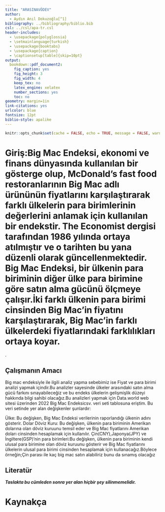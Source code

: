 ```yaml
---
title: "ARASINAVÖDEV"
author: 
  - Aydın Anıl Dokuzoğlu[^1]
bibliography: ../bibliography/biblio.bib
csl: ../csl/apa-tr.csl
header-includes:
  - \usepackage{polyglossia}
  - \setmainlanguage{turkish}
  - \usepackage{booktabs}
  - \usepackage{caption} 
  - \captionsetup[table]{skip=10pt}
output:
  bookdown::pdf_document2:
    fig_caption: yes
    fig_height: 3
    fig_width: 4
    keep_tex: no
    latex_engine: xelatex
    number_sections: yes
    toc: no
geometry: margin=1in
link-citations: yes
urlcolor: blue
fontsize: 12pt
biblio-style: apalike
---
```

```r
knitr::opts_chunk$set(cache = FALSE, echo = TRUE, message = FALSE, warning = FALSE)
```

<!-- ======================================================================= -->
<!-- ============================== NOTLAR ================================= -->
<!-- ======================================================================= -->
[^1]: 20080274, https://github.com/anl200000?tab=repositories Repo](https://github.com/anl200000/aras-nav-dev)


# Giriş:Big Mac Endeksi, ekonomi ve finans dünyasında kullanılan bir gösterge olup, McDonald's fast food restoranlarının Big Mac adlı ürününün fiyatlarını karşılaştırarak farklı ülkelerin para birimlerinin değerlerini anlamak için kullanılan bir endekstir. The Economist dergisi tarafından 1986 yılında ortaya atılmıştır ve o tarihten bu yana düzenli olarak güncellenmektedir. Big Mac Endeksi, bir ülkenin para biriminin diğer ülke para birimine göre satın alma gücünü ölçmeye çalışır.İki farklı ülkenin para birimi cinsinden Big Mac'in fiyatını karşılaştırarak, Big Mac'in farklı ülkelerdeki fiyatlarındaki farklılıkları ortaya koyar.
. 



## Çalışmanın Amacı
Big mac endeksiyle ile ilgili analiz yapma sebebimiz ise Fiyat ve para birimi analizi yapmak içindir.Bu analizler sayesinde ülkeler arasındaki satın alma gücü farkını sınayabileceğiz ve bu endeks ülkelerin gelişmişlik düzeyi hakkında bilgi sahibi olacağız.Bu analizleri yapmak için Data.world web sitesi üzerinden 2022 Big Mac Endeksicsv. veri seti tablosuna eriştim. Bu veri setinde yer alan değişkenler şunlardır:

Ülke: Bu değişken, Big Mac Endeksi verilerinin raporlandığı ülkenin adını gösterir.
Dolar Döviz Kuru: Bu değişken, ülkenin para biriminin Amerikan dolarına olan döviz kuruunu temsil eder ve Big Mac fiyatlarını Amerikan doları cinsinden hesaplamak için kullanılır.
Çin(CNY),Japonya(JPY) ve İngiltere(GSP)’nin para birimleri:Bu değişken, ülkenin para biriminin kendi ulusal para birimine olan döviz kuruunu gösterir ve Big Mac fiyatlarını ülkelerin ulusal para birimi cinsinden hesaplamak için kullanacağız.Böylece örneğin;Çin parası ile kaç big mac satın alabiliriz bunu da sınamış olacağız

## Literatür 


**_Taslakta bu cümleden sonra yer alan hiçbir şey silinmemelidir._**

\newpage
# Kaynakça {#references}
<div id="refs"></div>

